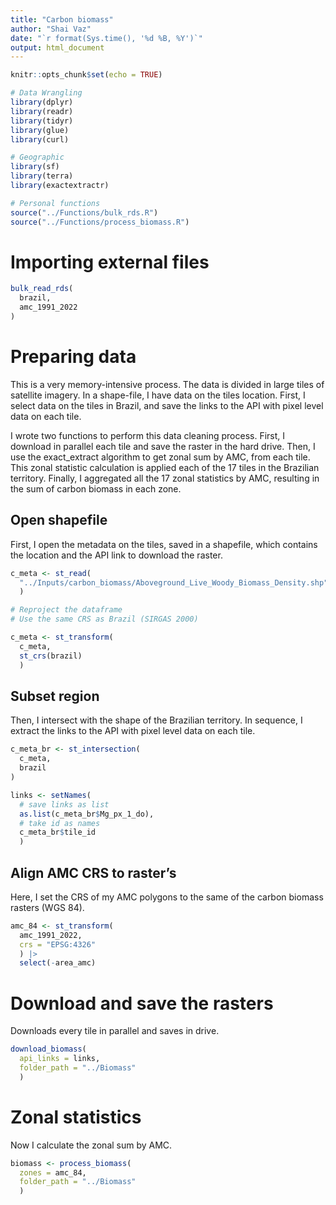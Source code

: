 ```yaml
---
title: "Carbon biomass"
author: "Shai Vaz"
date: "`r format(Sys.time(), '%d %B, %Y')`"
output: html_document
---
```


```r
knitr::opts_chunk$set(echo = TRUE)
```

```r
# Data Wrangling
library(dplyr)
library(readr)
library(tidyr)
library(glue)
library(curl)

# Geographic
library(sf)
library(terra)
library(exactextractr)

# Personal functions
source("../Functions/bulk_rds.R")
source("../Functions/process_biomass.R")
```

# Importing external files

```r
bulk_read_rds(
  brazil,
  amc_1991_2022
)
```


# Preparing data

This is a very memory-intensive process. The data is divided in large tiles of satellite imagery. In a shape-file, I have data on the tiles location. First, I select data on the tiles in Brazil, and save the links to the API with pixel level data on each tile.

I wrote two functions to perform this data cleaning process. First, I download in parallel each tile and save the raster in the hard drive. Then, I use the exact_extract algorithm to get zonal sum by AMC, from each tile. This zonal statistic calculation is applied each of the 17 tiles in the Brazilian territory. Finally, I aggregated all the 17 zonal statistics by AMC, resulting in the sum of carbon biomass in each zone.

## Open shapefile

First, I open the metadata on the tiles, saved in a shapefile, which contains the location and the API link to download the raster.

```r
c_meta <- st_read(
  "../Inputs/carbon_biomass/Aboveground_Live_Woody_Biomass_Density.shp"
  ) 

# Reproject the dataframe
# Use the same CRS as Brazil (SIRGAS 2000) 

c_meta <- st_transform(
  c_meta,
  st_crs(brazil)
  )
```

## Subset region

Then, I intersect with the shape of the Brazilian territory. In sequence, I extract the links to the API with pixel level data on each tile.

```r
c_meta_br <- st_intersection(
  c_meta,
  brazil
)

links <- setNames(
  # save links as list
  as.list(c_meta_br$Mg_px_1_do), 
  # take id as names
  c_meta_br$tile_id
  )
```

## Align AMC CRS to raster's

Here, I set the CRS of my AMC polygons to the same of the carbon biomass rasters (WGS 84).

```r
amc_84 <- st_transform(
  amc_1991_2022,
  crs = "EPSG:4326"
  ) |> 
  select(-area_amc)
```

# Download and save the rasters

Downloads every tile in parallel and saves in drive.

```r
download_biomass(
  api_links = links,
  folder_path = "../Biomass"
  )
```

# Zonal statistics

Now I calculate the zonal sum by AMC.

```r
biomass <- process_biomass(
  zones = amc_84,
  folder_path = "../Biomass"
  )
```



